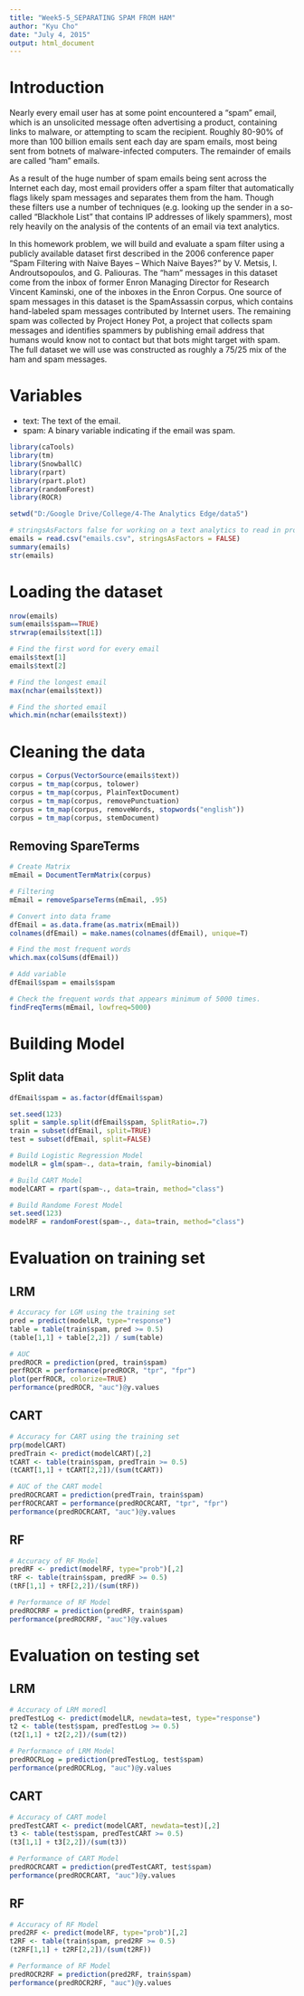 ```yaml
---
title: "Week5-5_SEPARATING SPAM FROM HAM"
author: "Kyu Cho"
date: "July 4, 2015"
output: html_document
---
```

# Introduction
Nearly every email user has at some point encountered a "spam" email, which is an unsolicited message often advertising a product, containing links to malware, or attempting to scam the recipient. Roughly 80-90% of more than 100 billion emails sent each day are spam emails, most being sent from botnets of malware-infected computers. The remainder of emails are called "ham" emails.  

As a result of the huge number of spam emails being sent across the Internet each day, most email providers offer a spam filter that automatically flags likely spam messages and separates them from the ham. Though these filters use a number of techniques (e.g. looking up the sender in a so-called "Blackhole List" that contains IP addresses of likely spammers), most rely heavily on the analysis of the contents of an email via text analytics.  

In this homework problem, we will build and evaluate a spam filter using a publicly available dataset first described in the 2006 conference paper "Spam Filtering with Naive Bayes -- Which Naive Bayes?" by V. Metsis, I. Androutsopoulos, and G. Paliouras. The "ham" messages in this dataset come from the inbox of former Enron Managing Director for Research Vincent Kaminski, one of the inboxes in the Enron Corpus. One source of spam messages in this dataset is the SpamAssassin corpus, which contains hand-labeled spam messages contributed by Internet users. The remaining spam was collected by Project Honey Pot, a project that collects spam messages and identifies spammers by publishing email address that humans would know not to contact but that bots might target with spam. The full dataset we will use was constructed as roughly a 75/25 mix of the ham and spam messages.  

# Variables
- text: The text of the email.
- spam: A binary variable indicating if the email was spam.

```r
library(caTools)
library(tm)
library(SnowballC)
library(rpart)
library(rpart.plot)
library(randomForest)
library(ROCR)

setwd("D:/Google Drive/College/4-The Analytics Edge/data5")

# stringsAsFactors false for working on a text analytics to read in properly.
emails = read.csv("emails.csv", stringsAsFactors = FALSE)
summary(emails)
str(emails)
```

# Loading the dataset
```r
nrow(emails)
sum(emails$spam==TRUE)
strwrap(emails$text[1])

# Find the first word for every email
emails$text[1] 
emails$text[2]

# Find the longest email
max(nchar(emails$text))

# Find the shorted email
which.min(nchar(emails$text))
```

# Cleaning the data
```r
corpus = Corpus(VectorSource(emails$text))
corpus = tm_map(corpus, tolower)
corpus = tm_map(corpus, PlainTextDocument)
corpus = tm_map(corpus, removePunctuation)
corpus = tm_map(corpus, removeWords, stopwords("english"))
corpus = tm_map(corpus, stemDocument)
```

## Removing SpareTerms
```r
# Create Matrix
mEmail = DocumentTermMatrix(corpus)

# Filtering
mEmail = removeSparseTerms(mEmail, .95)

# Convert into data frame
dfEmail = as.data.frame(as.matrix(mEmail))
colnames(dfEmail) = make.names(colnames(dfEmail), unique=T)

# Find the most frequent words
which.max(colSums(dfEmail))

# Add variable
dfEmail$spam = emails$spam

# Check the frequent words that appears minimum of 5000 times.
findFreqTerms(mEmail, lowfreq=5000)
```

# Building Model
## Split data
```r
dfEmail$spam = as.factor(dfEmail$spam)

set.seed(123)
split = sample.split(dfEmail$spam, SplitRatio=.7)
train = subset(dfEmail, split=TRUE)
test = subset(dfEmail, split=FALSE)
```

```r
# Build Logistic Regression Model
modelLR = glm(spam~., data=train, family=binomial)

# Build CART Model
modelCART = rpart(spam~., data=train, method="class")

# Build Randome Forest Model
set.seed(123)
modelRF = randomForest(spam~., data=train, method="class")
```

# Evaluation on training set
## LRM 
```r
# Accuracy for LGM using the training set
pred = predict(modelLR, type="response")
table = table(train$spam, pred >= 0.5)
(table[1,1] + table[2,2]) / sum(table)

# AUC
predROCR = prediction(pred, train$spam)
perfROCR = performance(predROCR, "tpr", "fpr")
plot(perfROCR, colorize=TRUE)
performance(predROCR, "auc")@y.values
```

## CART
```r
# Accuracy for CART using the training set
prp(modelCART)
predTrain <- predict(modelCART)[,2]
tCART <- table(train$spam, predTrain >= 0.5)
(tCART[1,1] + tCART[2,2])/(sum(tCART))

# AUC of the CART model
predROCRCART = prediction(predTrain, train$spam)
perfROCRCART = performance(predROCRCART, "tpr", "fpr")
performance(predROCRCART, "auc")@y.values
```

## RF
```r
# Accuracy of RF Model
predRF <- predict(modelRF, type="prob")[,2]
tRF <- table(train$spam, predRF >= 0.5)
(tRF[1,1] + tRF[2,2])/(sum(tRF))

# Performance of RF Model
predROCRRF = prediction(predRF, train$spam)
performance(predROCRRF, "auc")@y.values
```

# Evaluation on testing set
## LRM
```r
# Accuracy of LRM moredl
predTestLog <- predict(modelLR, newdata=test, type="response")
t2 <- table(test$spam, predTestLog >= 0.5)
(t2[1,1] + t2[2,2])/(sum(t2))

# Performance of LRM Model
predROCRLog = prediction(predTestLog, test$spam)
performance(predROCRLog, "auc")@y.values
```

## CART
```r
# Accuracy of CART model
predTestCART <- predict(modelCART, newdata=test)[,2]
t3 <- table(test$spam, predTestCART >= 0.5)
(t3[1,1] + t3[2,2])/(sum(t3))

# Performance of CART Model
predROCRCART = prediction(predTestCART, test$spam)
performance(predROCRCART, "auc")@y.values
```

## RF
```r
# Accuracy of RF Model
pred2RF <- predict(modelRF, type="prob")[,2]
t2RF <- table(train$spam, pred2RF >= 0.5)
(t2RF[1,1] + t2RF[2,2])/(sum(t2RF))

# Performance of RF Model
predROCR2RF = prediction(pred2RF, train$spam)
performance(predROCR2RF, "auc")@y.values
```











